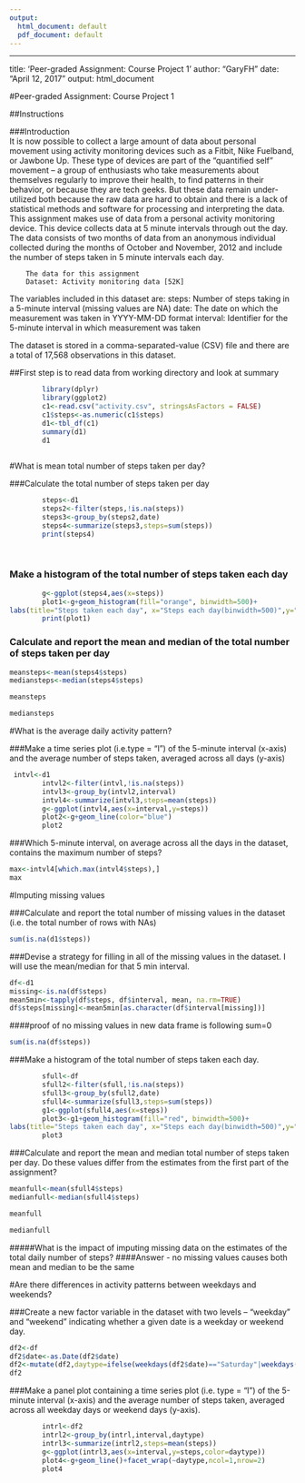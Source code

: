 ```yaml
---
output:
  html_document: default
  pdf_document: default
---
```

---
title: 'Peer-graded Assignment: Course Project 1'
author: "GaryFH"
date: "April 12, 2017"
output: html_document

#Peer-graded Assignment: Course Project 1

##Instructions

###Introduction  
It is now possible to collect a large amount of data about personal movement using activity monitoring devices such as a Fitbit, Nike Fuelband, or Jawbone Up. These type of devices are part of the “quantified self” movement – a group of enthusiasts who take measurements about themselves regularly to improve their health, to find patterns in their behavior, or because they are tech geeks. But these data remain under-utilized both because the raw data are hard to obtain and there is a lack of statistical methods and software for processing and interpreting the data.
This assignment makes use of data from a personal activity monitoring device. This device collects data at 5 minute intervals through out the day. The data consists of two months of data from an anonymous individual collected during the months of October and November, 2012 and include the number of steps taken in 5 minute intervals each day.

        The data for this assignment 
        Dataset: Activity monitoring data [52K]

The variables included in this dataset are:
steps:          Number of steps taking in a 5-minute interval (missing values are NA)
date:           The date on which the measurement was taken in YYYY-MM-DD format
interval:       Identifier for the 5-minute interval in which measurement was taken

The dataset is stored in a comma-separated-value (CSV) file and there are a total of 17,568 observations in this dataset.

##First step is to read data from working directory and look at summary

```r
        library(dplyr)
        library(ggplot2)
        c1<-read.csv("activity.csv", stringsAsFactors = FALSE)
        c1$steps<-as.numeric(c1$steps)
        d1<-tbl_df(c1)
        summary(d1)
        d1
        
```
#What is mean total number of steps taken per day?

###Calculate the total number of steps taken per day

```r
        steps<-d1 
        steps2<-filter(steps,!is.na(steps))
        steps3<-group_by(steps2,date)
        steps4<-summarize(steps3,steps=sum(steps))
        print(steps4)
       
     
```
### Make a histogram of the total number of steps taken each day

```r
        g<-ggplot(steps4,aes(x=steps))
        plot1<-g+geom_histogram(fill="orange", binwidth=500)+
labs(title="Steps taken each day", x="Steps each day(binwidth=500)",y="Frequency")
        print(plot1)
```

### Calculate and report the mean and median of the total number of steps taken per day

```r

meansteps<-mean(steps4$steps)
mediansteps<-median(steps4$steps)

meansteps

mediansteps
```

#What is the average daily activity pattern?

###Make a time series plot (i.e.type = "l") of the 5-minute interval (x-axis) and the average number of steps taken, averaged across all days (y-axis)

```r
 intvl<-d1 
        intvl2<-filter(intvl,!is.na(steps))
        intvl3<-group_by(intvl2,interval)
        intvl4<-summarize(intvl3,steps=mean(steps))
        g<-ggplot(intvl4,aes(x=interval,y=steps))
        plot2<-g+geom_line(color="blue")
        plot2
```
###Which 5-minute interval, on average across all the days in the dataset, contains the maximum number of steps?

```r
max<-intvl4[which.max(intvl4$steps),]
max
```


#Imputing missing values

###Calculate and report the total number of missing values in the dataset (i.e. the total number of rows with NAs)
```r
sum(is.na(d1$steps))
```

###Devise a strategy for filling in all of the missing values in the dataset. I will use the mean/median for that 5 min interval.

```r
df<-d1
missing<-is.na(df$steps)
mean5min<-tapply(df$steps, df$interval, mean, na.rm=TRUE)
df$steps[missing]<-mean5min[as.character(df$interval[missing])]
```
####proof of no missing values in new data frame is following sum=0

```r
sum(is.na(df$steps))
```

###Make a histogram of the total number of steps taken each day. 

```r
        sfull<-df 
        sfull2<-filter(sfull,!is.na(steps))
        sfull3<-group_by(sfull2,date)
        sfull4<-summarize(sfull3,steps=sum(steps))
        g1<-ggplot(sfull4,aes(x=steps))
        plot3<-g1+geom_histogram(fill="red", binwidth=500)+
labs(title="Steps taken each day", x="Steps each day(binwidth=500)",y="Frequency")
        plot3
```
###Calculate and report the mean and median total number of steps taken per day. Do these values differ from the estimates from the first part of the assignment? 

```r
meanfull<-mean(sfull4$steps)
medianfull<-median(sfull4$steps)

meanfull

medianfull
```

#####What is the impact of imputing missing data on the estimates of the total daily number of steps? 
####Answer - no missing values causes both mean and median to be the same

#Are there differences in activity patterns between weekdays and weekends?

###Create a new factor variable in the dataset with two levels – “weekday” and “weekend” indicating whether a given date is a weekday or weekend day.

```r
df2<-df
df2$date<-as.Date(df2$date)
df2<-mutate(df2,daytype=ifelse(weekdays(df2$date)=="Saturday"|weekdays(df2$date)=="Sunday","weekend","weekday"))
df2
```

###Make a panel plot containing a time series plot (i.e. type = "l") of the 5-minute interval (x-axis) and the average number of steps taken, averaged across all weekday days or weekend days (y-axis).

```r
        intrl<-df2 
        intrl2<-group_by(intrl,interval,daytype)
        intrl3<-summarize(intrl2,steps=mean(steps))
        g<-ggplot(intrl3,aes(x=interval,y=steps,color=daytype))
        plot4<-g+geom_line()+facet_wrap(~daytype,ncol=1,nrow=2)
        plot4

```

